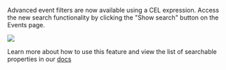 
Advanced event filters are now available using a CEL expression. Access the new search functionality by clicking the "Show search" button on the Events page.

![](/assets/changelog/2025-07-23-event-search.png)

Learn more about how to use this feature and view the list of searchable properties in our [docs](https://www.inngest.com/docs/platform/monitor/inspecting-events#searching-events)
